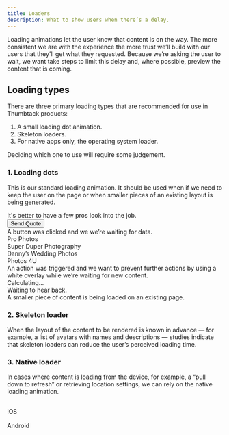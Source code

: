 ```yaml
---
title: Loaders
description: What to show users when there’s a delay.
---
```




Loading animations let the user know that content is on the way. The more consistent we are with the experience the more trust we’ll build with our users that they’ll get what they requested. Because we’re asking the user to wait, we want take steps to limit this delay and, where possible, preview the content that is coming.

## Loading types

There are three primary loading types that are recommended for use in Thumbtack products:

1. A small loading dot animation.
2. Skeleton loaders.
3. For native apps only, the operating system loader.

Deciding which one to use will require some judgement.

### 1. Loading dots

This is our standard loading animation. It should be used when if we need to keep the user on the page or when smaller pieces of an existing layout is being generated.

<Grid>
    <GridColumn aboveSmall={4}>
        <div className="h6 ba bw-2 b-gray br2 pa3 flex flex-column bg-white">
            <div className="flex-1">
                <Title size={6} className="mb2">
                    Share your project.
                </Title>
                <Text size={2} className="black-300">
                    It's better to have a few pros look into the job.
                </Text>
            </div>
            <div className="flex-none">
                <Button isLoading size="small" width="full">
                    Send Quote
                </Button>
            </div>
        </div>
        <Text size={2} className="mt2 black-300">
            A button was clicked and we we’re waiting for data.
        </Text>
    </GridColumn>
    <GridColumn aboveSmall={4}>
        <div className="h6 ba bw-2 b-gray br2 pa3 bg-white relative overflow-hidden">
            <div className="flex mb2">
                <div
                    className="w4 h4 mr2 br2 flex-none cover"
                    style={{ background: 'url("https://picsum.photos/300/300")' }}
                />
                <Text size={3} className="black-300 b">
                    Pro Photos
                </Text>
            </div>
            <div className="flex mb2">
                <div
                    className="w4 h4 mr2 br2 flex-none cover"
                    style={{ background: 'url("https://picsum.photos/301/301")' }}
                />
                <Text size={3} className="black-300 b">
                    Super Duper Photography
                </Text>
            </div>
            <div className="flex mb2">
                <div
                    className="w4 h4 mr2 br2 flex-none cover"
                    style={{ background: 'url("https://picsum.photos/302/302")' }}
                />
                <Text size={3} className="black-300 b">
                    Danny’s Wedding Photos
                </Text>
            </div>
            <div className="flex mb2">
                <div
                    className="w4 h4 mr2 br2 flex-none cover"
                    style={{ background: 'url("https://picsum.photos/304/304")' }}
                />
                <Text size={3} className="black-300 b">
                    Photos 4U
                </Text>
            </div>
            <div
                className="absolute top-0 left-0 w-100 h-100 flex items-center justify-center"
                style={{ background: 'rgba(255,255,255,0.7)' }}
            >
                <LoaderDots size="small" />
            </div>
        </div>
        <Text size={2} className="mt2 black-300">
            An action was triggered and we want to prevent further actions by using a white overlay while we’re waiting for new content.
        </Text>
    </GridColumn>
    <GridColumn aboveSmall={4}>
        <div className="h6 ba bw-2 b-gray br2 pa3 bg-white">
            <div className="flex items-center bb b-gray-300 pb2 mb2">
                <LoaderDots size="small" />
                <Text size={2} className="black-300 ml2">
                    Calculating&hellip;
                </Text>
            </div>
            <div>
                <Title size={6} className="mb1">
                    You contacted this pro.
                </Title>
                <div className="flex items-center">
                    <ContentModifierTimeSmall className="gray mr1" />
                    <Text size={2} className="black-300">
                        Waiting to hear back.
                    </Text>
                </div>
            </div>
        </div>
        <Text size={2} className="mt2 black-300">
            A smaller piece of content is being loaded on an existing page.
        </Text>
    </GridColumn>

</Grid>

### 2. Skeleton loader

When the layout of the content to be rendered is known in advance — for example, a list of avatars with names and descriptions — studies indicate that skeleton loaders can reduce the user’s perceived loading time.

<Grid>
    <GridColumn aboveSmall={4}>
        <div className="h6 ba bw-2 b-gray br2 pa3 bg-white overflow-hidden">
            <Title size={6} className="mb2">
                Projects
            </Title>
            <div className="flex mb2">
                <div className="flex-none mr2 w4">
                    <Skeleton aspectRatio="1:1" />
                </div>
                <div className="flex-1">
                    <Text size={3} className="black-300 b">
                        <Skeleton />
                        <Skeleton width="50%" />
                    </Text>
                </div>
            </div>
            <div className="flex mb2">
                <div className="flex-none mr2 w4">
                    <Skeleton aspectRatio="1:1" />
                </div>
                <div className="flex-1">
                    <Text size={3} className="black-300 b">
                        <Skeleton />
                        <Skeleton width="50%" />
                    </Text>
                </div>
            </div>
            <div className="flex mb2">
                <div className="flex-none mr2 w4">
                    <Skeleton aspectRatio="1:1" />
                </div>
                <div className="flex-1">
                    <Text size={3} className="black-300 b">
                        <Skeleton />
                        <Skeleton width="50%" />
                    </Text>
                </div>
            </div>
            <div className="flex">
                <div className="flex-none mr2 w4">
                    <Skeleton aspectRatio="1:1" />
                </div>
                <div className="flex-1">
                    <Text size={3} className="black-300 b">
                        <Skeleton />
                        <Skeleton width="50%" />
                    </Text>
                </div>
            </div>
        </div>
    </GridColumn>
    <GridColumn aboveSmall={4}>
        <div className="h6 ba bw-2 b-gray br2 pa3 bg-white overflow-hidden">
            <Title size={6} className="mb2">
                Popular services
            </Title>
            <div className="mb3">
                <div className="flex-none mb2">
                    <Skeleton aspectRatio="7:3" />
                </div>
                <Text size={3} className="black-300 b">
                    <Skeleton />
                    <Skeleton width="50%" />
                </Text>
            </div>
            <div>
                <div className="flex-none mb2">
                    <Skeleton aspectRatio="7:3" />
                </div>
                <Text size={3} className="black-300 b">
                    <Skeleton />
                    <Skeleton width="50%" />
                </Text>
            </div>
        </div>
    </GridColumn>
</Grid>

### 3. Native loader

In cases where content is loading from the device, for example, a “pull down to refresh” or retrieving location settings, we can rely on the native loading animation.

<Grid>
    <GridColumn aboveSmall={4}>
        <div className="h5 ba bw-2 b-gray br2 pa3 bg-white flex items-center justify-center">
            <img src={loaderIos} width="16" />
        </div>
        <Text size={2} className="b mt1">
            iOS
        </Text>
    </GridColumn>
    <GridColumn aboveSmall={4}>
        <div className="h5 ba bw-2 b-gray br2 pa3 bg-white flex items-center justify-center">
            <img src={loaderAndroid} width="16" />
        </div>
        <Text size={2} className="b mt1">
            Android
        </Text>
    </GridColumn>
</Grid>
